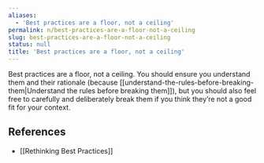 ```yaml
---
aliases:
  - 'Best practices are a floor, not a ceiling'
permalink: n/best-practices-are-a-floor-not-a-ceiling
slug: best-practices-are-a-floor-not-a-ceiling
status: null
title: 'Best practices are a floor, not a ceiling'
---
```

Best practices are a floor, not a ceiling. You should ensure you understand them and their rationale (because [[understand-the-rules-before-breaking-them|Understand the rules before breaking them]]), but you should also feel free to carefully and deliberately break them if you think they’re not a good fit for your context.

## References

- [[Rethinking Best Practices]]
